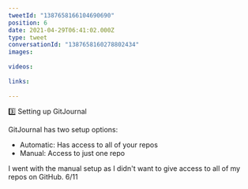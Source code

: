 ```yaml
---
tweetId: "1387658166104690690"
position: 6
date: 2021-04-29T06:41:02.000Z
type: tweet
conversationId: "1387658160278802434"
images:
  
videos:
  
links:
  
---
```

3️⃣ Setting up GitJournal

GitJournal has two setup options:

- Automatic: Has access to all of your repos
- Manual: Access to just one repo

I went with the manual setup as I didn't want to give access to all of my repos on GitHub. 6/11
